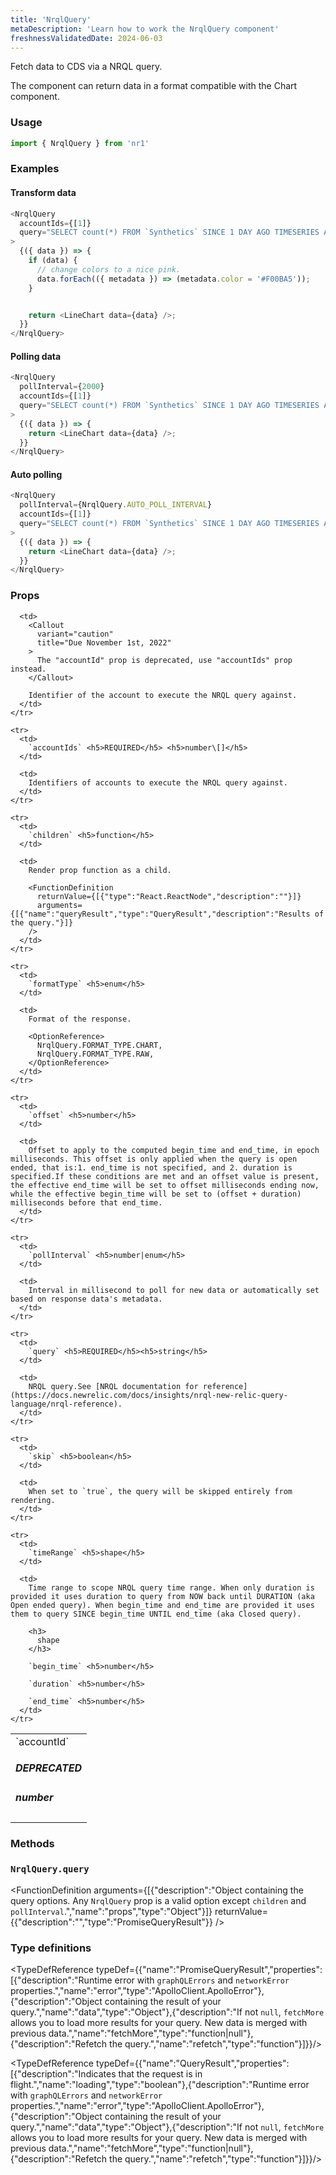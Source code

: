 ```yaml
---
title: 'NrqlQuery'
metaDescription: 'Learn how to work the NrqlQuery component'
freshnessValidatedDate: 2024-06-03
---
```


Fetch data to CDS via a NRQL query.

The component can return data in a format compatible with the Chart component.

### Usage

```js
import { NrqlQuery } from 'nr1'
```

### Examples

#### Transform data

```js
<NrqlQuery
  accountIds={[1]}
  query="SELECT count(*) FROM `Synthetics` SINCE 1 DAY AGO TIMESERIES AUTO FACET jobType"
>
  {({ data }) => {
    if (data) {
      // change colors to a nice pink.
      data.forEach(({ metadata }) => (metadata.color = '#F00BA5'));
    }


    return <LineChart data={data} />;
  }}
</NrqlQuery>
```

#### Polling data

```js
<NrqlQuery
  pollInterval={2000}
  accountIds={[1]}
  query="SELECT count(*) FROM `Synthetics` SINCE 1 DAY AGO TIMESERIES AUTO FACET jobType"
>
  {({ data }) => {
    return <LineChart data={data} />;
  }}
</NrqlQuery>
```

#### Auto polling

```js
<NrqlQuery
  pollInterval={NrqlQuery.AUTO_POLL_INTERVAL}
  accountIds={[1]}
  query="SELECT count(*) FROM `Synthetics` SINCE 1 DAY AGO TIMESERIES AUTO FACET jobType"
>
  {({ data }) => {
    return <LineChart data={data} />;
  }}
</NrqlQuery>
```

### Props

<table>
  <tbody>
    <tr>
      <td>
        `accountId` <h5>DEPRECATED</h5> <h5>number</h5>
      </td>

      <td>
        <Callout
          variant="caution"
          title="Due November 1st, 2022"
        >
          The "accountId" prop is deprecated, use "accountIds" prop instead.
        </Callout>

        Identifier of the account to execute the NRQL query against.
      </td>
    </tr>

    <tr>
      <td>
        `accountIds` <h5>REQUIRED</h5> <h5>number\[]</h5>
      </td>

      <td>
        Identifiers of accounts to execute the NRQL query against.
      </td>
    </tr>

    <tr>
      <td>
        `children` <h5>function</h5>
      </td>

      <td>
        Render prop function as a child.

        <FunctionDefinition
          returnValue={[{"type":"React.ReactNode","description":""}]}
          arguments={[{"name":"queryResult","type":"QueryResult","description":"Results of the query."}]}
        />
      </td>
    </tr>

    <tr>
      <td>
        `formatType` <h5>enum</h5>
      </td>

      <td>
        Format of the response.

        <OptionReference>
          NrqlQuery.FORMAT_TYPE.CHART,
          NrqlQuery.FORMAT_TYPE.RAW,
        </OptionReference>
      </td>
    </tr>

    <tr>
      <td>
        `offset` <h5>number</h5>
      </td>

      <td>
        Offset to apply to the computed begin_time and end_time, in epoch milliseconds. This offset is only applied when the query is open ended, that is:1. end_time is not specified, and 2. duration is specified.If these conditions are met and an offset value is present, the effective end_time will be set to offset milliseconds ending now, while the effective begin_time will be set to (offset + duration) milliseconds before that end_time.
      </td>
    </tr>

    <tr>
      <td>
        `pollInterval` <h5>number|enum</h5>
      </td>

      <td>
        Interval in millisecond to poll for new data or automatically set based on response data's metadata.
      </td>
    </tr>

    <tr>
      <td>
        `query` <h5>REQUIRED</h5><h5>string</h5>
      </td>

      <td>
        NRQL query.See [NRQL documentation for reference](https://docs.newrelic.com/docs/insights/nrql-new-relic-query-language/nrql-reference).
      </td>
    </tr>

    <tr>
      <td>
        `skip` <h5>boolean</h5>
      </td>

      <td>
        When set to `true`, the query will be skipped entirely from rendering.
      </td>
    </tr>

    <tr>
      <td>
        `timeRange` <h5>shape</h5>
      </td>

      <td>
        Time range to scope NRQL query time range. When only duration is provided it uses duration to query from NOW back until DURATION (aka Open ended query). When begin_time and end_time are provided it uses them to query SINCE begin_time UNTIL end_time (aka Closed query).

        <h3>
          shape
        </h3>

        `begin_time` <h5>number</h5>

        `duration` <h5>number</h5>

        `end_time` <h5>number</h5>
      </td>
    </tr>
  </tbody>
</table>

### Methods

### `NrqlQuery.query`

<FunctionDefinition
  arguments={[{"description":"Object containing the query options. Any `NrqlQuery` prop is a valid option except `children` and `pollInterval`.","name":"props","type":"Object"}]}
  returnValue={{"description":"","type":"PromiseQueryResult"}}
/>

### Type definitions

<TypeDefReference typeDef={{"name":"PromiseQueryResult","properties":[{"description":"Runtime error with `graphQLErrors` and `networkError` properties.","name":"error","type":"ApolloClient.ApolloError"},{"description":"Object containing the result of your query.","name":"data","type":"Object"},{"description":"If not `null`, `fetchMore` allows you to load more results for your query. New data is merged with previous data.","name":"fetchMore","type":"function|null"},{"description":"Refetch the query.","name":"refetch","type":"function"}]}}/>

<TypeDefReference typeDef={{"name":"QueryResult","properties":[{"description":"Indicates that the request is in flight.","name":"loading","type":"boolean"},{"description":"Runtime error with `graphQLErrors` and `networkError` properties.","name":"error","type":"ApolloClient.ApolloError"},{"description":"Object containing the result of your query.","name":"data","type":"Object"},{"description":"If not `null`, `fetchMore` allows you to load more results for your query. New data is merged with previous data.","name":"fetchMore","type":"function|null"},{"description":"Refetch the query.","name":"refetch","type":"function"}]}}/>
